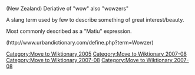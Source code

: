 [[Category:Move to Wiktionary 2005]]
[[Category:Move to Wiktionary 2007-08]]
{{Notability|date=August 2007}}

[[Category:Move to Wiktionary 2007-08]] 
(New Zealand) Deriative of "wow" also "wowzers"

A slang term used by few to describe something of great interest/beauty.

Most commonly described as a "Matiu" expression.

(http://www.urbandictionary.com/define.php?term=Wowzer)
{{deadend|date=August 2007}}
[[Category:Move to Wiktionary 2007-08]]